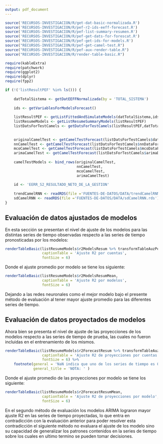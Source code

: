 ```yaml
---
output: pdf_document
---
```


```r
source('RECURSOS-INVESTIGACION/R/get-dat-basic-normalizada.R')
source('RECURSOS-INVESTIGACION/R/pef-r2-ids-eeff-forecast.R')
source('RECURSOS-INVESTIGACION/R/pef-list-summary-resumen.R')
source('RECURSOS-INVESTIGACION/R/pef-get-dats-for-forescat.R')
source('RECURSOS-INVESTIGACION/R/pef-get-ids-for-models.R')
source("RECURSOS-INVESTIGACION/R/pef-get-camel-test.R")
source("RECURSOS-INVESTIGACION/R/pef-aux-render-table.R")
source("RECURSOS-INVESTIGACION/R/render-table-basic.R")

require(kableExtra)
require(patchwork)
require(ggplot2)
require(dplyr)
require(fpp2)

if (!('listResultPEF' %in% ls())) {
    
    datTotalSistema <- getDatEEFFNormalizada(by = 'TOTAL_SISTEMA')
    
    ids <- getVariablesForModelsForecast()
    
    listResultPEF <- getListFittedAndSimulateModels(datTotalSistema,ids)
    listResumeModels <- getListResumeSummaryModels(listResultPEF)
    listDatsForTestCamels <- getDatsForTestCamels(listResultPEF,datTotalSistema,12,TRUE)
    
    
    originalCamelTest <- getCamelTestForecast(listDatsForTestCamels$datCuentas)
    nnCamelTest <- getCamelTestForecast(listDatsForTestCamels$nnDataForecastCuentas)
    mcoCamelTest <- getCamelTestForecast(listDatsForTestCamels$mcoDataForecastCuentas)
    arimaCamelTest <- getCamelTestForecast(listDatsForTestCamels$arimaDataForecastCuentas)
    
    camelTestModels <- bind_rows(originalCamelTest,
                                 nnCamelTest,
                                 mcoCamelTest,
                                 arimaCamelTest)
    
    id <- 'EERR_S2_RESULTADO_NETO_DE_LA_GESTION'
    
    trendCamelRNN <- readRDS(file ='FUENTES-DE-DATOS/DATA/trendCamelRNN.rds')
    sdCamelRNN <- readRDS(file ='FUENTES-DE-DATOS/DATA/sdCamelRNN.rds')
}

```


## Evaluación de datos ajustados de modelos

En esta sección se presentan el nivel de ajuste de los modelos para las distintas series de tiempo observadas respecto a las series de tiempo pronosticadas por los modelos:

```r
renderTableBasic(listResumeModels$r2ModelsResum %>% transformTableAuzPef, 
                 captionTable = 'Ajuste R2 por cuentas',
                 fontSize = 6)
```

Donde el ajuste promedio por modelo se tiene los siguiente:

```r
renderTableBasic(listResumeModels$r2ModelsResumMean, 
                 captionTable = 'Ajuste R2 por modelos',
                 fontSize = 6)
```

Dejando a las redes neuronales como el mejor modelo bajo el presente método de evaluación al tener mayor ajuste promedio para las diferentes series de tiempo.

## Evaluación de datos proyectados de modelos

Ahora bien se presenta el nivel de ajuste de las proyecciones de los modelos respecto a las series de tiempo de prueba, las cuales no fueron incluidas en el entrenamiento de los mismos.

```r
renderTableBasic(listResumeModels$r2ForecastResum %>% transformTableAuzPef, 
                 captionTable = 'Ajuste R2 de proyecciones por cuentas',
                 fontSize = 6) %>% 
    footnote(general = 'NaN indica que uno de los series de tiempo es 0 en todos sus elementos, donde el R2 devuelve una indeterminación.',
             general_title = 'NOTA: ' )
```

Donde el ajuste promedio de las proyecciones por modelo se tiene los siguiente:

```r
renderTableBasic(listResumeModels$r2ForecastResumMean,
                 captionTable = 'Ajuste R2 de proyecciones por modelo',
                 fontSize = 6)
```

En el segundo método de evaluación los modelos ARIMA lograron mayor ajuste R2 en las series de tiempo proyectadas, lo que entra en contradicción con la evaluación anterior para poder resolver esta contradicción el siguiente método no evaluara el ajuste de los modelo sino su capacidad de generalizar los patrones contenidos en la series de tiempo sobre los cuales en ultimo termino se pueden tomar decisiones.


